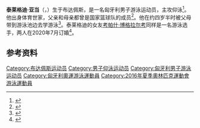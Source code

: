 {{bots|deny=InternetArchiveBot}}
{{NoteTA|G1=Aquatics}}
{{Infobox swimmer
| name           = 泰莱格迪·亚当
| image          = 
| caption        = 
| fullname       = 
| nicknames      = 
| nationality    = {{HUN}}
| strokes        = [[仰泳|仰泳]]
| club           = 
| collegeteam    = 
| birth_date     = {{birth date and age|1995|11|1|df=yes}}
| birth_place    = {{HUN}}[[布达佩斯|布达佩斯]]
| death_date     = 
| death_place    = 
| height         = 
| weight         = 
| medaltemplates = 
| show-medals    = 
}}
{{Eastern name order|匈牙利语|匈牙利人名}}
'''泰莱格迪·亚当'''（{{lang-hu|Telegdy Ádám}}，{{bd|1995年|11月1日||}}）生于布达佩斯，是一名匈牙利男子游泳运动员，主攻仰泳<ref>{{cite web|url=https://www.sports-reference.com/olympics/athletes/te/adam-telegdy-1.html|title=Ádám Telegdy|work=Sport Reference|accessdate=2020-07-29|archiveurl=https://web.archive.org/web/20200114101939/https://www.sports-reference.com/olympics/athletes/te/adam-telegdy-1.html|archivedate=2020-01-14}}</ref>。他出身体育世家，父亲和母亲都曾是国家篮球队的成员<ref>{{cite web|url=http://olimpia.hu/sw-telegdy-adam|script-title=hu:Telegdy Ádám|work={{lang|hu|Magyar Olimpiai Bizottság}}|accessdate=2020-07-29|archiveurl=https://web.archive.org/web/20181201130724/http://olimpia.hu/sw-telegdy-adam|archivedate=2018-12-01}}</ref>。他在约四岁半时被父母带到游泳池边去学游泳<ref>{{cite web|url=https://www.fina-budapest2017.com/hu/hirek/339/telegdy-adam-remelem-en-is-meglepetes-leszek|script-title=hu:Telegdy Ádám: "Remélem, én is meglepetés leszek"|work=Budapest 2017|date=2017-03-07|accessdate=2020-07-29|archiveurl=https://web.archive.org/web/20200729101504/https://www.fina-budapest2017.com/hu/hirek/339/telegdy-adam-remelem-en-is-meglepetes-leszek|archivedate=2020-07-29|dead-url=yes}}</ref>。泰莱格迪的女友[[考帕什·博格拉尔考|考帕什·博格拉尔考]]同样是一名游泳选手，两人在2020年7月订婚<ref>{{cite web|url=http://www.nemzetisport.hu/uszas/kapas-boglarka-sosem-volt-kerdes-hogy-egyutt-oregszunk-meg-2773471|script-title=hu:Kapás Boglárka: Sosem volt kérdés, hogy együtt öregszünk meg|publisher={{lang|hu|Nemzeti Sport}}|date=2020-07-19|accessdate=2020-07-29|archiveurl=https://web.archive.org/web/20200725180234/http://www.nemzetisport.hu/uszas/kapas-boglarka-sosem-volt-kerdes-hogy-egyutt-oregszunk-meg-2773471|archivedate=2020-07-25|dead-url=no}}</ref>。

==参考资料==
{{Reflist}}

{{DEFAULTSORT:Telegdy, Adam}}
[[Category:布达佩斯运动员|Category:布达佩斯运动员]]
[[Category:男子仰泳运动员|Category:男子仰泳运动员]]
[[Category:匈牙利男子游泳运动员|Category:匈牙利男子游泳运动员]]
[[Category:匈牙利奧運游泳運動員|Category:匈牙利奧運游泳運動員]]
[[Category:2016年夏季奧林匹克運動會游泳運動員|Category:2016年夏季奧林匹克運動會游泳運動員]]
